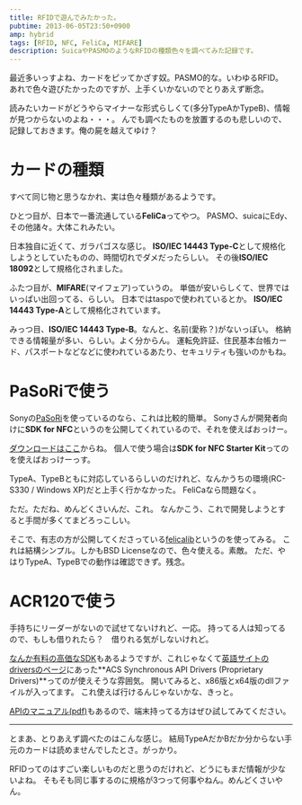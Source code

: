```yaml
---
title: RFIDで遊んでみたかった。
pubtime: 2013-06-05T23:50+0900
amp: hybrid
tags: [RFID, NFC, FeliCa, MIFARE]
description: SuicaやPASMOのようなRFIDの種類色々を調べてみた記録です。
---
```


最近多いっすよね、カードをピッてかざす奴。PASMO的な。いわゆるRFID。
あれで色々遊びたかったのですが、上手くいかないのでとりあえず断念。

読みたいカードがどうやらマイナーな形式らしくて(多分TypeAかTypeB)、情報が見つからないのよね・・・。
んでも調べたものを放置するのも悲しいので、記録しておきます。俺の屍を越えてゆけ？

# カードの種類
すべて同じ物と思うなかれ、実は色々種類があるようです。

ひとつ目が、日本で一番流通している**FeliCa**ってやつ。
PASMO、suicaにEdy、その他諸々。大体これみたい。

日本独自に近くて、ガラパゴスな感じ。
**ISO/IEC 14443 Type-C**として規格化しようとしていたものの、時間切れでダメだったらしい。
その後**ISO/IEC 18092**として規格化されました。

ふたつ目が、**MIFARE**(マイフェア)っていうの。
単価が安いらしくて、世界ではいっぱい出回ってる、らしい。
日本ではtaspoで使われているとか。
**ISO/IEC 14443 Type-A**として規格化されています。

みっつ目、**ISO/IEC 14443 Type-B**。なんと、名前(愛称？)がないっぽい。
格納できる情報量が多い、らしい。よく分からん。
運転免許証、住民基本台帳カード、パスポートなどなどに使われているあたり、セキュリティも強いのかもね。

# PaSoRiで使う
Sonyの[PaSoRi](http://www.sony.co.jp/Products/felica/consumer/products/index.html)を使っているのなら、これは比較的簡単。
Sonyさんが開発者向けに**SDK for NFC**というのを公開してくれているので、それを使えばおっけー。

[ダウンロードはここ](http://www.sony.co.jp/Products/felica/business/products/ICS-D004_002_003.html)からね。
個人で使う場合は**SDK for NFC Starter Kit**ってのを使えばおっけーっす。

TypeA、TypeBともに対応しているらしいのだけれど、なんかうちの環境(RC-S330 / Windows XP)だと上手く行かなかった。
FeliCaなら問題なく。

ただ。ただね、めんどくさいんだ、これ。
なんかこう、これで開発しようとすると手間が多くてまどろっこしい。

そこで、有志の方が公開してくださっている[felicalib](http://felicalib.tmurakam.org/index.html)というのを使ってみる。
これは結構シンプル。しかもBSD Licenseなので、色々使える。素敵。
ただ、やはりTypeA、TypeBでの動作は確認できず。残念。

# ACR120で使う
手持ちにリーダーがないので試せてないけれど、一応。
持ってる人は知ってるので、もしも借りれたら？　借りれる気がしないけれど。

[なんか有料の高価なSDK](http://www.acs-japan.jp/acr120-sdk.php)もあるようですが、これじゃなくて[英語サイトのdriversのページ](http://www.acs.com.hk/index.php?pid=drivers&id=ACR120)にあった**ACS Synchronous API Drivers (Proprietary Drivers)**ってのが使えそうな雰囲気。
開いてみると、x86版とx64版のdllファイルが入ってます。
これ使えば行けるんじゃないかな、きっと。

[APIのマニュアル(pdf)](http://www.acs.com.hk/drivers/eng/API_ACR120U_v3.00.pdf)もあるので、端末持ってる方はぜひ試してみてください。

---

とまあ、とりあえず調べたのはこんな感じ。
結局TypeAだかBだか分からない手元のカードは読めませんでしたとさ。がっかり。

RFIDってのはすごい楽しいものだと思うのだけれど、どうにもまだ情報が少ないよね。
そもそも同じ事するのに規格が3つって何事やねん。めんどくさいやん。
